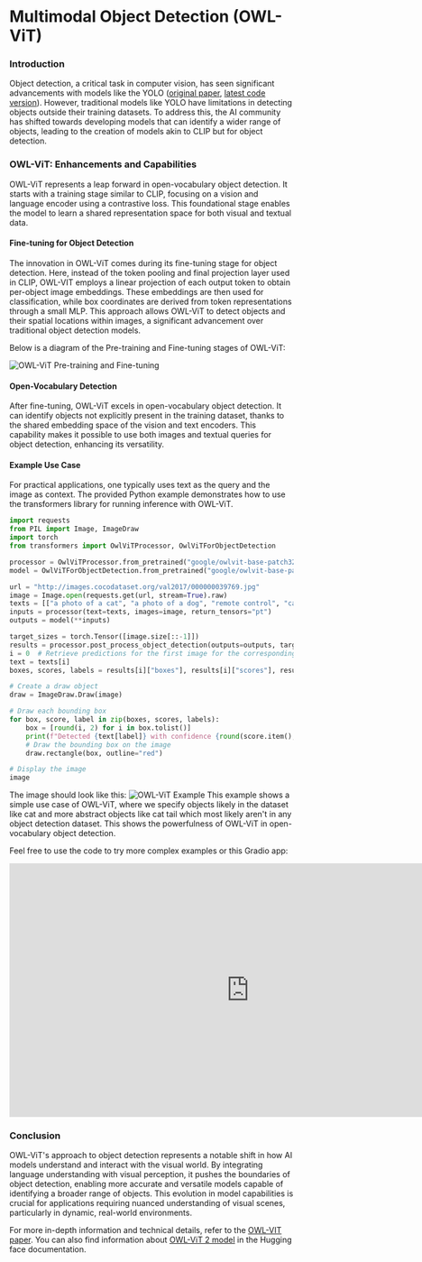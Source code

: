 # Multimodal Object Detection (OWL-ViT)
### Introduction

Object detection, a critical task in computer vision, has seen significant advancements with models like the YOLO ([original paper](https://arxiv.org/abs/1506.02640), [latest code version](https://github.com/ultralytics/ultralytics)). However, traditional models like YOLO have limitations in detecting objects outside their training datasets. To address this, the AI community has shifted towards developing models that can identify a wider range of objects, leading to the creation of models akin to CLIP but for object detection.

### OWL-ViT: Enhancements and Capabilities
OWL-ViT represents a leap forward in open-vocabulary object detection. It starts with a training stage similar to CLIP, focusing on a vision and language encoder using a contrastive loss. This foundational stage enables the model to learn a shared representation space for both visual and textual data.

#### Fine-tuning for Object Detection
The innovation in OWL-ViT comes during its fine-tuning stage for object detection. Here, instead of the token pooling and final projection layer used in CLIP, OWL-VIT employs a linear projection of each output token to obtain per-object image embeddings. These embeddings are then used for classification, while box coordinates are derived from token representations through a small MLP. This approach allows OWL-ViT to detect objects and their spatial locations within images, a significant advancement over traditional object detection models.

Below is a diagram of the Pre-training and Fine-tuning stages of OWL-ViT:

![OWL-ViT Pre-training and Fine-tuning](https://huggingface.co/datasets/huggingface/documentation-images/resolve/main/transformers/model_doc/owlvit_architecture.jpg)

#### Open-Vocabulary Detection
After fine-tuning, OWL-ViT excels in open-vocabulary object detection. It can identify objects not explicitly present in the training dataset, thanks to the shared embedding space of the vision and text encoders. This capability makes it possible to use both images and textual queries for object detection, enhancing its versatility.

#### Example Use Case
For practical applications, one typically uses text as the query and the image as context. The provided Python example demonstrates how to use the transformers library for running inference with OWL-ViT. 

```python
import requests
from PIL import Image, ImageDraw
import torch
from transformers import OwlViTProcessor, OwlViTForObjectDetection

processor = OwlViTProcessor.from_pretrained("google/owlvit-base-patch32")
model = OwlViTForObjectDetection.from_pretrained("google/owlvit-base-patch32")

url = "http://images.cocodataset.org/val2017/000000039769.jpg"
image = Image.open(requests.get(url, stream=True).raw)
texts = [["a photo of a cat", "a photo of a dog", "remote control", "cat tail"]]
inputs = processor(text=texts, images=image, return_tensors="pt")
outputs = model(**inputs)

target_sizes = torch.Tensor([image.size[::-1]])
results = processor.post_process_object_detection(outputs=outputs, target_sizes=target_sizes, threshold=0.1)
i = 0  # Retrieve predictions for the first image for the corresponding text queries
text = texts[i]
boxes, scores, labels = results[i]["boxes"], results[i]["scores"], results[i]["labels"]

# Create a draw object
draw = ImageDraw.Draw(image)

# Draw each bounding box
for box, score, label in zip(boxes, scores, labels):
    box = [round(i, 2) for i in box.tolist()]
    print(f"Detected {text[label]} with confidence {round(score.item(), 3)} at location {box}")
    # Draw the bounding box on the image
    draw.rectangle(box, outline="red")

# Display the image
image
```
The image should look like this:
![OWL-ViT Example](https://huggingface.co/datasets/hf-vision/course-assets/resolve/main/OWL_ViT_example.jpg)
This example shows a simple use case of OWL-ViT, where we specify objects likely in the dataset like cat and more abstract objects like cat tail which most likely aren't in any object detection dataset. This shows the powerfulness of OWL-ViT in open-vocabulary object detection.

Feel free to use the code to try more complex examples or this Gradio app:

<iframe
	src="https://johko-OWL-ViT.hf.space"
	frameborder="0"
	width="850"
	height="450">
</iframe>

### Conclusion

OWL-ViT's approach to object detection represents a notable shift in how AI models understand and interact with the visual world. By integrating language understanding with visual perception, it pushes the boundaries of object detection, enabling more accurate and versatile models capable of identifying a broader range of objects. This evolution in model capabilities is crucial for applications requiring nuanced understanding of visual scenes, particularly in dynamic, real-world environments.

For more in-depth information and technical details, refer to the [OWL-VIT paper](https://arxiv.org/abs/2205.06230). You can also find information about [OWL-ViT 2 model](https://huggingface.co/docs/transformers/model_doc/owlv2) in the Hugging face documentation.

